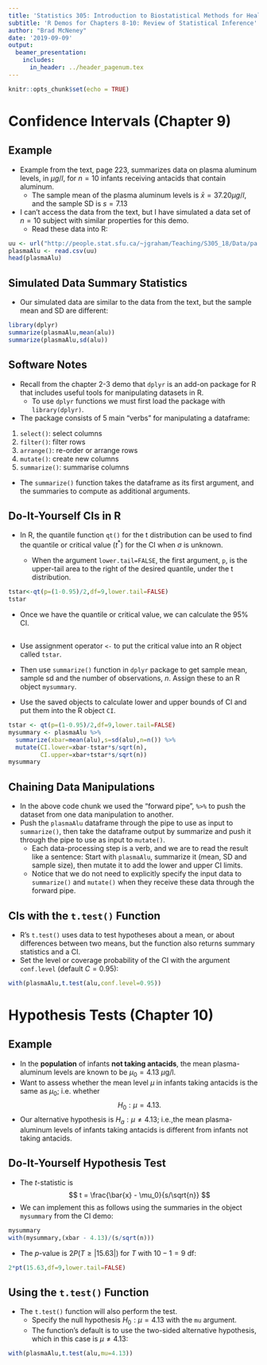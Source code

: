 ```yaml
---
title: 'Statistics 305: Introduction to Biostatistical Methods for Health Sciences'
subtitle: 'R Demos for Chapters 8-10: Review of Statistical Inference'
author: "Brad McNeney"
date: '2019-09-09'
output: 
  beamer_presentation:
    includes:
      in_header: ../header_pagenum.tex
---
```


```r
knitr::opts_chunk$set(echo = TRUE)
```


# Confidence Intervals (Chapter 9)

## Example

* Example from the text, page 223, summarizes data on plasma aluminum levels,
in $\mu g/l$, for $n=10$ infants receiving antacids that contain aluminum.
    + The sample mean of the plasma aluminum levels is $\bar{x} = 37.20 \mu g/l$, and the sample SD is $s=7.13$
* I can't access the data from the text, but I have
simulated a data set of $n=10$ subject with
similar properties for this demo.
    + Read these data into R:

\scriptsize

<!--
```r
set.seed(123)
plasmaAlu <- data.frame(alu = rnorm(n=10,mean=37.2,sd=7.13))
write.csv(file="pa.csv",plasmaAlu,row.names=FALSE)
```
\normalsize
-->
```r
uu <- url("http://people.stat.sfu.ca/~jgraham/Teaching/S305_18/Data/pa.csv")
plasmaAlu <- read.csv(uu)
head(plasmaAlu)
```

## Simulated Data Summary Statistics

* Our simulated data are similar to the data from 
the text, but the sample mean and SD are different:

\small

```r
library(dplyr)
summarize(plasmaAlu,mean(alu))
summarize(plasmaAlu,sd(alu))
```

## Software Notes 

* Recall from the chapter 2-3 demo that
`dplyr` is an add-on package for R that includes useful 
tools for manipulating datasets in R.
    + To use `dplyr` functions we must first load the 
    package with `library(dplyr)`.

* The package consists of 5 main "verbs" for manipulating 
a dataframe: 
1. `select()`: 	select columns
2. `filter()`: 	filter rows
3. `arrange()`: 	re-order or arrange rows
4. `mutate()`: 	create new columns
5. `summarize()`: 	summarise columns

* The `summarize()` function
    takes the dataframe as its first
    argument, and the summaries to compute as additional
    arguments.

## Do-It-Yourself CIs in R

* In R, the quantile function `qt()` for the t distribution can be used to find 
the quantile or critical value ($t^*$) for the CI when $\sigma$ is unknown.

    + When the argument `lower.tail=FALSE`, the first argument, `p`, is the upper-tail area to the right of the desired quantile, under the t distribution.  

\scriptsize

```r
tstar<-qt(p=(1-0.95)/2,df=9,lower.tail=FALSE)
tstar
```

\normalsize

* Once we have the quantile or critical value, we can calculate the 95% CI.

## 

* Use assignment operator `<-` to put the critical value into an R object called `tstar`.

* Then use `summarize()` function in `dplyr` package to get sample mean, sample sd and the number of observations, $n$. Assign these to an R object `mysummary`. 

* Use the saved objects to calculate lower and upper bounds of CI and put them into the R object `CI`.
   
\scriptsize

```r
tstar <- qt(p=(1-0.95)/2,df=9,lower.tail=FALSE)
mysummary <- plasmaAlu %>% 
  summarize(xbar=mean(alu),s=sd(alu),n=n()) %>%
  mutate(CI.lower=xbar-tstar*s/sqrt(n),
         CI.upper=xbar+tstar*s/sqrt(n))
mysummary
```

## Chaining Data Manipulations

* In the above code chunk we used the "forward pipe", `%>%`
to push the dataset from one data manipulation to another.
* Push the `plasmaAlu` dataframe through the pipe
to use as input to `summarize()`, then take the dataframe
output by summarize and push it through the pipe to 
use as input to `mutate()`.
    + Each data-processing step is a verb, and we 
    are to read the result like a sentence:
    Start with `plasmaAlu`, summarize it 
    (mean, SD and sample size), then mutate it to 
    add the lower and upper CI limits.
    + Notice that we do not need to explicitly specify the 
    input data to `summarize()` and `mutate()` when
    they receive these data through the forward pipe.

## CIs with the `t.test()` Function

* R's `t.test()` uses data to test hypotheses 
about a mean, or about differences between two means,
but the function also returns summary statistics and 
a CI.
* Set the level or coverage probability of the CI with the argument
    `conf.level` (default $C=0.95$):

\scriptsize

```r
with(plasmaAlu,t.test(alu,conf.level=0.95))
```



# Hypothesis Tests (Chapter 10)


## Example

* In the **population** of infants **not taking antacids**,
the mean plasma-aluminum levels are known to be $\mu_0 = 4.13$  $\mu$g/l.
* Want to assess whether the mean level $\mu$ in infants taking
antacids is the same as $\mu_0$; i.e. whether 
$$H_0: \mu=4.13.$$
* Our alternative hypothesis is $H_a:\mu \not= 4.13$; i.e.,the mean plasma-aluminum levels of infants taking
antacids is different from infants not taking antacids.


## Do-It-Yourself Hypothesis Test

* The $t$-statistic is
$$
t = \frac{\bar{x} - \mu_0}{s/\sqrt{n}}
$$
* We can implement this as follows using
the summaries in the object `mysummary` from
the CI demo:

\scriptsize

```r
mysummary
with(mysummary,(xbar - 4.13)/(s/sqrt(n)))
```
\normalsize

* The $p$-value is 
$2P(T \geq |15.63|)$ for $T$ with $10-1=9$ df:

\scriptsize
```r
2*pt(15.63,df=9,lower.tail=FALSE)
```

## Using the `t.test()` Function

* The `t.test()` function will also perform the test.
    + Specify the null hypothesis 
$H_0:\mu=4.13$ with the `mu` argument.
    + The function's default is to use the two-sided
    alternative hypothesis, which in this case is
    $\mu \not= 4.13$:


\scriptsize
```r
with(plasmaAlu,t.test(alu,mu=4.13))
```

